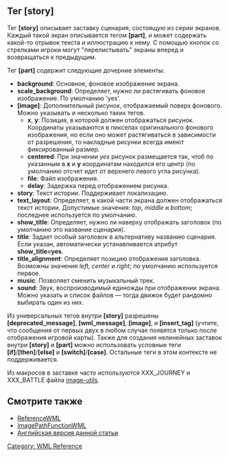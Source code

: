 {{WML Tags}}
== Тег [story] ==

Тег '''[story]''' описывает заставку сценария, состоящую из серии экранов. Каждый такой экран описывается тегом '''[part]''', и может содержать какой-то отрывок текста и иллюстрацию к нему. С помощью кнопок со стрелками игроки могут "перелистывать" экраны вперед и возвращаться к предыдущим.

Тег '''[part]''' содержит следующие дочерние элементы:
* '''background''': Основное, фоновое изображение экрана.
* '''scale_background''': Определяет, нужно ли растягивать фоновое изображение. По умолчанию 'yes'.
* '''[image]''': Дополнительный рисунок, отображаемый поверх фонового. Можно указывать и несколько таких тегов.
** '''x''', '''y''': Позиция, в которой должен отображаться рисунок. Координаты указываются в пикселах оригинального фонового изображения, но если оно может растягиваться в зависимости от разрешения, то накладные рисунки всегда имеют фиксированный размер.
** '''centered''': При значении ''yes'' рисунок размещается так, чтоб по указанным в '''x''' и '''y''' координатам находился его центр (по умолчанию отсчет идет от верхнего левого угла рисунка).
** '''file''': Файл изображения.
** '''delay''': Задержка перед отображением рисунка.
* '''story''': Текст истории. Поддерживает локализацию.
* '''text_layout''': Определяет, в какой части экрана должен отображаться текст истории. Допустимые значения: ''top'', ''middle'' и ''bottom''; последнее используется по умолчанию.
* '''show_title''': Определяет, нужно ли наверху отображать заголовок (по умолчанию это название сценария).
* '''title''': Задает особый заголовок в альтернативу названию сценария. Если указан, автоматически устанавливается атрибут '''show_title=yes'''.
* '''title_alignment''': Определяет позицию отображения заголовка. Возможны значения ''left'', ''center'' и ''right''; по умолчанию используется первое.
* '''music''': Позволяет сменить музыкальный трек.
* '''sound''': Звук, воспроизводимый единожды при отображении экрана. Можно указать и список файлов — тогда движок будет рандомно выбирать один из них.

Из универсальных тегов внутри '''[story]''' разрешены '''[deprecated_message]''', '''[wml_message]''', '''[image]''', и '''[insert_tag]''' (учтите, что сообщения от первых двух в любом случае появятся только после отображения игровой карты). Также для создания нелинейных заставок внутри '''[story]''' и '''[part]''' можно использовать условные теги '''[if]'''/'''[then]'''/'''[else]''' и '''[switch]'''/'''[case]'''. Остальные теги в этом контексте не поддерживается.

Из макросов в заставке часто используются XXX_JOURNEY и XXX_BATTLE файла [http://www.wesnoth.org/macro-reference.xhtml#file:image-utils.cfg image-utils].

== Смотрите также ==
* [[ReferenceWML]]
* [[ImagePathFunctionWML]]
* [http://wiki.wesnoth.org/IntroWML Английская версия данной статьи]

[[Category: WML Reference]]
